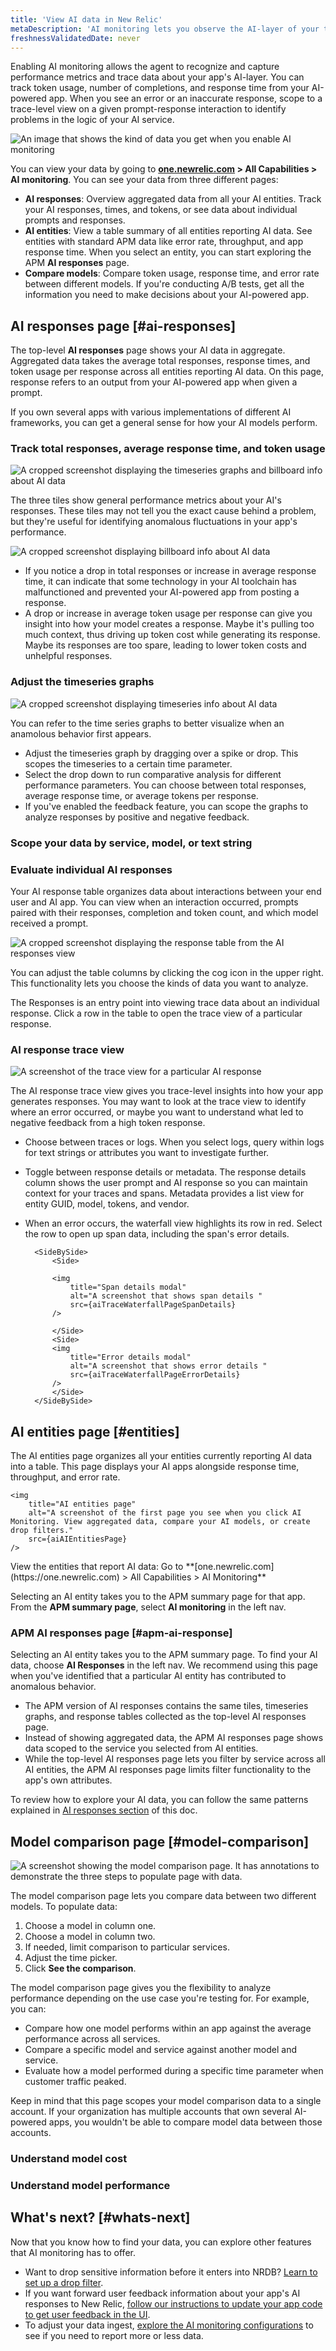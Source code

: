 ```yaml
---
title: 'View AI data in New Relic'
metaDescription: 'AI monitoring lets you observe the AI-layer of your tech stack, giving you a holistic overview of the health and performance of your AI-powered app.'
freshnessValidatedDate: never
---
```













Enabling AI monitoring allows the agent to recognize and capture performance metrics and trace data about your app's AI-layer. You can track token usage, number of completions, and response time from your AI-powered app. When you see an error or an inaccurate response, scope to a trace-level view on a given prompt-response interaction to identify problems in the logic of your AI service. 

<img
    title="AI responses data"
    alt="An image that shows the kind of data you get when you enable AI monitoring"
    src={aiIntroAiUi}
/>

You can view your data by going to **[one.newrelic.com](https://one.newrelic.com) > All Capabilities > AI monitoring**. You can see your data from three different pages:

* **AI responses**: Overview aggregated data from all your AI entities. Track your AI responses, times, and tokens, or see data about individual prompts and responses. 
* **AI entities**: View a table summary of all entities reporting AI data. See entities with standard APM data like error rate, throughput, and app response time. When you select an entity, you can start exploring the APM **AI responses** page. 
* **Compare models**: Compare token usage, response time, and error rate between different models. If you're conducting A/B tests, get all the information you need to make decisions about your AI-powered app.

## AI responses page [#ai-responses]

The top-level **AI responses** page shows your AI data in aggregate. Aggregated data takes the average total responses, response times, and token usage per response across all entities reporting AI data. On this page, response refers to an output from your AI-powered app when given a prompt. 

If you own several apps with various implementations of different AI frameworks, you can get a general sense for how your AI models perform.  

### Track total responses, average response time, and token usage  

<img
    title="AI responses response billboard and timeseries graphs"
    alt="A cropped screenshot displaying the timeseries graphs and billboard info about AI data"
    src={aiTimeseriesBillboard}
/>

The three tiles show general performance metrics about your AI's responses. These tiles may not tell you the exact cause behind a problem, but they're useful for identifying anomalous fluctuations in your app's performance. 

<img
    title="Three tiles to show spikes and drops in response usage"
    alt="A cropped screenshot displaying billboard info about AI data"
    src={aiCroppedImageofAIBillboards}
/>

* If you notice a drop in total responses or increase in average response time, it can indicate that some technology in your AI toolchain has malfunctioned and prevented your AI-powered app from posting a response.  
* A drop or increase in average token usage per response can give you insight into how your model creates a response. Maybe it's pulling too much context, thus driving up token cost while generating its response. Maybe its responses are too spare, leading to lower token costs and unhelpful responses.

### Adjust the timeseries graphs 

<img
    title="AI timeseries graphs"
    alt="A cropped screenshot displaying timeseries info about AI data"
    src={aiCroppedImageofAItimeseries}
/>

You can refer to the time series graphs to better visualize when an anamolous behavior first appears. 

* Adjust the timeseries graph by dragging over a spike or drop. This scopes the timeseries to a certain time parameter.
* Select the drop down to run comparative analysis for different performance parameters. You can choose between total responses, average response time, or average tokens per response. 
* If you've enabled the feedback feature, you can scope the graphs to analyze responses by positive and negative feedback. 

### Scope your data by service, model, or text string


### Evaluate individual AI responses 

Your AI response table organizes data about interactions between your end user and AI app. You can view when an interaction occurred, prompts paired with their responses, completion and token count, and which model received a prompt. 

<img
    title="AI response page response table"
    alt="A cropped screenshot displaying the response table from the AI responses view"
    src={aiResponseTable}
/>

You can adjust the table columns by clicking the cog icon in the upper right. This functionality lets you choose the kinds of data you want to analyze.

The Responses is an entry point into viewing trace data about an individual response. Click a row in the table to open the trace view of a particular response.

### AI response trace view

<img
    title="AI response trace view"
    alt="A screenshot of the trace view for a particular AI response"
    src={aiTraceViewAiResponse}
/>

The AI response trace view gives you trace-level insights into how your app generates responses. You may want to look at the trace view to identify where an error occurred, or maybe you want to understand what led to negative feedback from a high token response. 

* Choose between traces or logs. When you select logs, query within logs for text strings or attributes you want to investigate further.
* Toggle between response details or metadata. The response details column shows the user prompt and AI response so you can maintain context for your traces and spans. Metadata provides a list view for entity GUID, model, tokens, and vendor.
* When an error occurs, the waterfall view highlights its row in red. Select the row to open up span data, including the span's error details.

        <SideBySide>
            <Side>

            <img
                title="Span details modal"
                alt="A screenshot that shows span details "
                src={aiTraceWaterfallPageSpanDetails}
            /> 

            </Side>
            <Side>
            <img
                title="Error details modal"
                alt="A screenshot that shows error details "
                src={aiTraceWaterfallPageErrorDetails}
            /> 
            </Side>
        </SideBySide>


## AI entities page [#entities]

The AI entities page organizes all your entities currently reporting AI data into a table. This page displays your AI apps alongside response time, throughput, and error rate. 

    <img
        title="AI entities page"
        alt="A screenshot of the first page you see when you click AI Monitoring. View aggregated data, compare your AI models, or create drop filters."
        src={aiAIEntitiesPage}
    />
<figcaption>
    View the entities that report AI data: Go to **[one.newrelic.com](https://one.newrelic.com) > All Capabilities > AI Monitoring**
</figcaption>

Selecting an AI entity takes you to the APM summary page for that app. From the **APM summary page**, select **AI monitoring** in the left nav. 

### APM AI responses page [#apm-ai-response]

Selecting an AI entity takes you to the APM summary page. To find your AI data, choose **AI Responses** in the left nav. We recommend using this page when you've identified that a particular AI entity has contributed to anomalous behavior. 

* The APM version of AI responses contains the same tiles, timeseries graphs, and response tables collected as the top-level AI responses page. 
* Instead of showing aggregated data, the APM AI responses page shows data scoped to the service you selected from AI entities. 
* While the top-level AI responses page lets you filter by service across all AI entities, the APM AI responses page limits filter functionality to the app's own attributes. 

To review how to explore your AI data, you can follow the same patterns  explained in [AI responses section](#ai-responses) of this doc. 

## Model comparison page [#model-comparison]

<img
    title="Model comparison page"
    alt="A screenshot showing the model comparison page. It has annotations to demonstrate the three steps to populate page with data."
    src={aiAiModelComparisonPage}
/>

The model comparison page lets you compare data between two different models. To populate data:

1. Choose a model in column one.
1. Choose a model in column two.
1. If needed, limit comparison to particular services.
1. Adjust the time picker. 
1. Click **See the comparison**.

The model comparison page gives you the flexibility to analyze performance depending on the use case you're testing for. For example, you can:

* Compare how one model performs within an app against the average performance across all services. 
* Compare a specific model and service against another model and service.  
* Evaluate how a model performed during a specific time parameter when customer traffic peaked. 

Keep in mind that this page scopes your model comparison data to a single account. If your organization has multiple accounts that own several AI-powered apps, you wouldn't be able to compare model data between those accounts. 

### Understand model cost

### Understand model performance 

## What's next? [#whats-next]

Now that you know how to find your data,  you can explore other features that AI monitoring has to offer.

* Want to drop sensitive information before it enters into NRDB? [Learn to set up a drop filter](/docs/ai-observability/advanced-customization/drop-sensitive-data).
* If you want forward user feedback information about your app's AI responses to New Relic, [follow our instructions to update your app code to get user feedback in the UI](/docs/ai-observability/advanced-customization/drop-sensitive-data).
* To adjust your data ingest, [explore the AI monitoring configurations](/docs/ai-observability/advanced-customization/adjust-data-ingest) to see if you need to report more or less data.